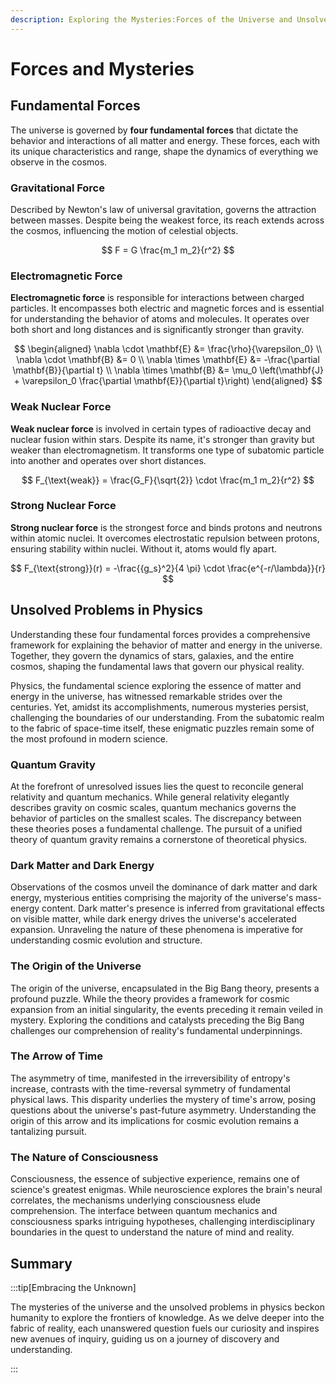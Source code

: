 ```yaml
---
description: Exploring the Mysteries:Forces of the Universe and Unsolved Physics Enigmas
---
```




# Forces and Mysteries


## Fundamental Forces

The universe is governed by **four fundamental forces** that dictate the behavior and interactions of all matter and energy. These forces, each with its unique characteristics and range, shape the dynamics of everything we observe in the cosmos.

### Gravitational Force

Described by Newton's law of universal gravitation, governs the attraction between masses. Despite being the weakest force, its reach extends across the cosmos, influencing the motion of celestial objects.

$$
F = G \frac{m_1 m_2}{r^2}
$$

### Electromagnetic Force

**Electromagnetic force** is responsible for interactions between charged particles. It encompasses both electric and magnetic forces and is essential for understanding the behavior of atoms and molecules. It operates over both short and long distances and is significantly stronger than gravity.

$$
\begin{aligned}
\nabla \cdot \mathbf{E} &= \frac{\rho}{\varepsilon_0} \\
\nabla \cdot \mathbf{B} &= 0 \\
\nabla \times \mathbf{E} &= -\frac{\partial \mathbf{B}}{\partial t} \\
\nabla \times \mathbf{B} &= \mu_0 \left(\mathbf{J} + \varepsilon_0 \frac{\partial \mathbf{E}}{\partial t}\right)
\end{aligned}
$$

### Weak Nuclear Force

**Weak nuclear force** is involved in certain types of radioactive decay and nuclear fusion within stars. Despite its name, it's stronger than gravity but weaker than electromagnetism. It transforms one type of subatomic particle into another and operates over short distances.

$$
F_{\text{weak}} = \frac{G_F}{\sqrt{2}} \cdot \frac{m_1 m_2}{r^2}
$$

### Strong Nuclear Force

**Strong nuclear force** is the strongest force and binds protons and neutrons within atomic nuclei. It overcomes electrostatic repulsion between protons, ensuring stability within nuclei. Without it, atoms would fly apart.

$$
F_{\text{strong}}(r) = -\frac{{g_s}^2}{4 \pi} \cdot \frac{e^{-r/\lambda}}{r}
$$

## Unsolved Problems in Physics

Understanding these four fundamental forces provides a comprehensive framework for explaining the behavior of matter and energy in the universe. Together, they govern the dynamics of stars, galaxies, and the entire cosmos, shaping the fundamental laws that govern our physical reality.


Physics, the fundamental science exploring the essence of matter and energy in the universe, has witnessed remarkable strides over the centuries. Yet, amidst its accomplishments, numerous mysteries persist, challenging the boundaries of our understanding. From the subatomic realm to the fabric of space-time itself, these enigmatic puzzles remain some of the most profound in modern science.

### Quantum Gravity

At the forefront of unresolved issues lies the quest to reconcile general relativity and quantum mechanics. While general relativity elegantly describes gravity on cosmic scales, quantum mechanics governs the behavior of particles on the smallest scales. The discrepancy between these theories poses a fundamental challenge. The pursuit of a unified theory of quantum gravity remains a cornerstone of theoretical physics.

### Dark Matter and Dark Energy

Observations of the cosmos unveil the dominance of dark matter and dark energy, mysterious entities comprising the majority of the universe's mass-energy content. Dark matter's presence is inferred from gravitational effects on visible matter, while dark energy drives the universe's accelerated expansion. Unraveling the nature of these phenomena is imperative for understanding cosmic evolution and structure.

### The Origin of the Universe


The origin of the universe, encapsulated in the Big Bang theory, presents a profound puzzle. While the theory provides a framework for cosmic expansion from an initial singularity, the events preceding it remain veiled in mystery. Exploring the conditions and catalysts preceding the Big Bang challenges our comprehension of reality's fundamental underpinnings.

### The Arrow of Time

The asymmetry of time, manifested in the irreversibility of entropy's increase, contrasts with the time-reversal symmetry of fundamental physical laws. This disparity underlies the mystery of time's arrow, posing questions about the universe's past-future asymmetry. Understanding the origin of this arrow and its implications for cosmic evolution remains a tantalizing pursuit.

### The Nature of Consciousness

Consciousness, the essence of subjective experience, remains one of science's greatest enigmas. While neuroscience explores the brain's neural correlates, the mechanisms underlying consciousness elude comprehension. The interface between quantum mechanics and consciousness sparks intriguing hypotheses, challenging interdisciplinary boundaries in the quest to understand the nature of mind and reality.

## Summary

:::tip[Embracing the Unknown]


The mysteries of the universe and the unsolved problems in physics beckon humanity to explore the frontiers of knowledge. As we delve deeper into the fabric of reality, each unanswered question fuels our curiosity and inspires new avenues of inquiry, guiding us on a journey of discovery and understanding.

:::

